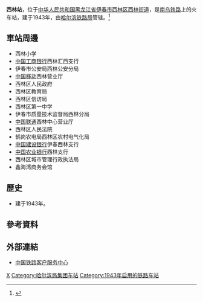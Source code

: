 {{Infobox China railway station
|车站名称 = 西林站
|图片 = 
|图片介绍 = 
|其他名称 =
|车站拼音 = Xilin
|英文名称 = Xilin Railway Station
|车站代码 = 60536<ref>{{cite book|title=中华人民共和国铁路车站代码（GB/T 10302-2010）|publisher=中国标准出版社|year=2010|isbn=155066140495|ignore-isbn-error=true|pages=39}}</ref>
|电报码 = XYB
|拼音码 = XLI
|车站位置 = [[黑龙江省|黑龙江省]][[伊春市|伊春市]][[西林区|西林区]][[西林街道_(伊春市)|西林街道]]
|归属 = [[哈尔滨铁路局|哈尔滨铁路局]]
|坐标 = 
|线路 = [[南乌铁路|南乌铁路]]
|车站等级 = [[三等站_(中铁)|三等站]]
|月台数目 = 
|站台面 = 
|股道数目 = 
|网站 = 
}}
'''西林站'''，位于[[中华人民共和国|中华人民共和国]][[黑龙江省|黑龙江省]][[伊春市|伊春市]][[西林区|西林区]][[西林街道_(伊春市)|西林街道]]，是[[南乌铁路|南乌铁路]]上的火车站，建于1943年，由[[哈尔滨铁路局|哈尔滨铁路局]]管辖。<ref>{{Cite web |url=http://search.huochepiao.com/huochezhan/jieshao/717.htm |title=西林火车站介绍 |access-date=2017-02-19 |archive-date=2016-08-02 |archive-url=https://web.archive.org/web/20160802040655/http://search.huochepiao.com/huochezhan/jieshao/717.htm |dead-url=no }}</ref>
==車站周邊==
* 西林小学
* [[中国工商银行|中国工商银行]]西林汇西支行
* 伊春市公安局西林公安分局
* [[中国移动|中国移动]]西林营业厅
* 西林区人民政府
* 西林区教育局
* 西林区信访局
* 西林区第一中学
* 伊春市质量技术监督局西林分局
* [[中国联通|中国联通]]西林中心营业厅
* 西林区人民法院
* 鹤岗农电局西林区农村电气化局
* [[中国建设银行|中国建设银行]]伊春西林支行
* [[中国农业银行|中国农业银行]]西林支行
* 西林区城市管理行政执法局
* 鑫海湾商务会馆

==歷史==
* 建于1943年。
==參考資料==
{{reflist}}
==外部連結==
* [http://www.12306.cn/mormhweb/ 中国铁路客户服务中心]{{Wayback|url=http://www.12306.cn/mormhweb/ |date=20180205163941 }}
{{China-rail-stub}}
{{南乌铁路}}
[[Category:伊春市铁路车站|X]]
[[Category:哈尔滨局集团车站|Category:哈尔滨局集团车站]]
[[Category:1943年启用的铁路车站|Category:1943年启用的铁路车站]]